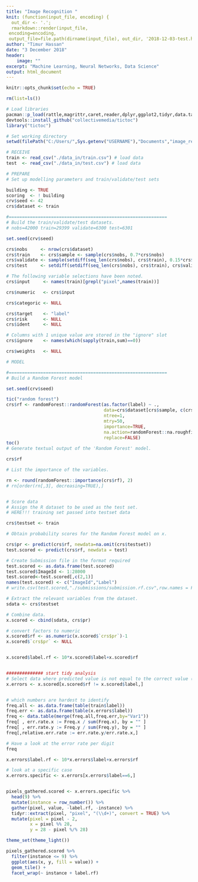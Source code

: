 ```yaml
---
title: "Image Recognition "
knit: (function(input_file, encoding) {
  out_dir <- '.';
  rmarkdown::render(input_file,
 encoding=encoding,
 output_file=file.path(dirname(input_file), out_dir, '2018-12-03-test.html'))})
author: "Timur Hassan"
date: "3 December 2018"
header:
    image: ""
excerpt: "Machine Learning, Neural Networks, Data Science"
output: html_document
---
```


```r
knitr::opts_chunk$set(echo = TRUE)
```


```r
rm(list=ls())

# Load libraries
pacman::p_load(rattle,magrittr,caret,reader,dplyr,ggplot2,tidyr,data.table,R.utils,tidyverse,randomForest)
devtools::install_github("collectivemedia/tictoc")
library("tictoc")

# Set working directory
setwd(filePath("C:/Users/",Sys.getenv("USERNAME"),"Documents","image_recog"))

# RECEIVE
train <- read_csv("./data_in/train.csv") # load data
test  <- read_csv("./data_in/test.csv") # load data

# PREPARE
# Set up modelling parameters and train/validate/test sets

building <- TRUE
scoring  <- ! building
crv$seed <- 42 
crs$dataset <- train

#============================================================
# Build the train/validate/test datasets.
# nobs=42000 train=29399 validate=6300 test=6301

set.seed(crv$seed)

crs$nobs     <- nrow(crs$dataset)
crs$train    <- crs$sample <- sample(crs$nobs, 0.7*crs$nobs)
crs$validate <- sample(setdiff(seq_len(crs$nobs), crs$train), 0.15*crs$nobs)
crs$test     <- setdiff(setdiff(seq_len(crs$nobs), crs$train), crs$validate)

# The following variable selections have been noted.
crs$input     <- names(train)[grepl("pixel",names(train))]

crs$numeric   <- crs$input

crs$categoric <- NULL

crs$target    <- "label"
crs$risk      <- NULL
crs$ident     <- NULL

# Columns with 1 unique value are stored in the "ignore" slot
crs$ignore    <- names(which(sapply(train,sum)==0))

crs$weights   <- NULL

# MODEL

#============================================================
# Build a Random Forest model

set.seed(crv$seed)

tic("random forest")
crs$rf <- randomForest::randomForest(as.factor(label) ~ .,
                                     data=crs$dataset[crs$sample, c(crs$input, crs$target)], 
                                     ntree=1,
                                     mtry=50,
                                     importance=TRUE,
                                     na.action=randomForest::na.roughfix,
                                     replace=FALSE)
toc()
# Generate textual output of the 'Random Forest' model.

crs$rf

# List the importance of the variables.

rn <- round(randomForest::importance(crs$rf), 2)
# rn[order(rn[,3], decreasing=TRUE),]


# Score data
# Assign the R dataset to be used as the test set.
# HERE!!! training set passed into testset data

crs$testset <- train

# Obtain probability scores for the Random Forest model on x.

crs$pr <- predict(crs$rf, newdata=na.omit(crs$testset))
test.scored <- predict(crs$rf, newdata = test)

# Create Submission file in the format required
test.scored <- as.data.frame(test.scored)
test.scored$ImageId <- 1:28000
test.scored<-test.scored[,c(2,1)]
names(test.scored) <- c("ImageId","Label")
# write.csv(test.scored,"./submissions/submission.rf.csv",row.names = F)

# Extract the relevant variables from the dataset.
sdata <- crs$testset

# Combine data.
x.scored <- cbind(sdata, crs$pr)

# convert factors to numeric
x.scored$rf <- as.numeric(x.scored$`crs$pr`)-1
x.scored$`crs$pr` <- NULL


x.scored$label.rf <- 10*x.scored$label+x.scored$rf


############## start tidy analysis
# Select data where predicted value is not equal to the correct value (rf != label)
x.errors <- x.scored[x.scored$rf != x.scored$label,]


# which numbers are hardest to identify
freq.all <- as.data.frame(table(train$label))
freq.err <- as.data.frame(table(x.errors$label))
freq <- data.table(merge(freq.all,freq.err,by="Var1"))
freq[ , err.rate.x := Freq.x / sum(Freq.x), by = "" ]
freq[ , err.rate.y := Freq.y / sum(Freq.y), by = "" ]
freq[,relative.err.rate := err.rate.y/err.rate.x,]

# Have a look at the error rate per digit
freq

x.errors$label.rf <- 10*x.errors$label+x.errors$rf

# look at a specific case
x.errors.specific <- x.errors[x.errors$label==6,]


pixels_gathered.scored <- x.errors.specific %>%
  head(9) %>%
  mutate(instance = row_number()) %>%
  gather(pixel, value, -label.rf, -instance) %>%
  tidyr::extract(pixel, "pixel", "(\\d+)", convert = TRUE) %>%
  mutate(pixel = pixel - 2,
         x = pixel %% 28,
         y = 28 - pixel %/% 28)

theme_set(theme_light())

pixels_gathered.scored %>%
  filter(instance <= 9) %>%
  ggplot(aes(x, y, fill = value)) +
  geom_tile() +
  facet_wrap(~ instance + label.rf)

```
